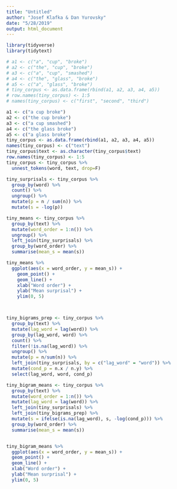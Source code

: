 ```yaml
---
title: "Untitled"
author: "Josef Klafka & Dan Yurovsky"
date: "5/28/2019"
output: html_document
---
```


```r
library(tidyverse)
library(tidytext)

# a1 <- c("a", "cup", "broke")
# a2 <- c("the", "cup", "broke")
# a3 <- c("a", "cup", "smashed")
# a4 <- c("the", "glass", "broke")
# a5 <- c("a", "glass", "broke")
# tiny_corpus <- as.data.frame(rbind(a1, a2, a3, a4, a5))
# row.names(tiny_corpus) <- 1:5
# names(tiny_corpus) <- c("first", "second", "third")

a1 <- c("a cup broke")
a2 <- c("the cup broke")
a3 <- c("a cup smashed")
a4 <- c("the glass broke")
a5 <- c("a glass broke")
tiny_corpus <- as.data.frame(rbind(a1, a2, a3, a4, a5))
names(tiny_corpus) <- c("text")
tiny_corpus$text <- as.character(tiny_corpus$text)
row.names(tiny_corpus) <- 1:5
tiny_corpus <- tiny_corpus %>%
  unnest_tokens(word, text, drop=F)

tiny_surprisals <- tiny_corpus %>% 
  group_by(word) %>% 
  count() %>% 
  ungroup() %>% 
  mutate(p = n / sum(n)) %>% 
  mutate(s = -log(p)) 

tiny_means <- tiny_corpus %>% 
  group_by(text) %>%
  mutate(word_order = 1:n()) %>%
  ungroup() %>%
  left_join(tiny_surprisals) %>% 
  group_by(word_order) %>%
  summarise(mean_s = mean(s)) 

tiny_means %>% 
  ggplot(aes(x = word_order, y = mean_s)) + 
    geom_point() + 
    geom_line() +
    xlab("Word order") + 
    ylab("Mean surprisal") + 
    ylim(0, 5)



tiny_bigrams_prep <- tiny_corpus %>% 
  group_by(text) %>%
  mutate(lag_word = lag(word)) %>%
  group_by(lag_word, word) %>%
  count() %>%
  filter(!is.na(lag_word)) %>%
  ungroup() %>%
  mutate(p = n/sum(n)) %>%
  left_join(tiny_surprisals, by = c("lag_word" = "word")) %>%
  mutate(cond_p = n.x / n.y) %>%
  select(lag_word, word, cond_p)

tiny_bigram_means <- tiny_corpus %>%
  group_by(text) %>%
  mutate(word_order = 1:n()) %>%
  mutate(lag_word = lag(word)) %>%
  left_join(tiny_surprisals) %>%
  left_join(tiny_bigrams_prep) %>%
  mutate(s = ifelse(is.na(lag_word), s, -log(cond_p))) %>%
  group_by(word_order) %>%
  summarise(mean_s = mean(s)) 


tiny_bigram_means %>%
  ggplot(aes(x = word_order, y = mean_s)) + 
  geom_point() + 
  geom_line() + 
  xlab("Word order") + 
  ylab("Mean surprisal") + 
  ylim(0, 5)

```